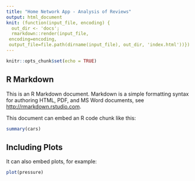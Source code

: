 ```yaml
---
title: "Home Network App - Analysis of Reviews"
output: html_document
knit: (function(input_file, encoding) {
  out_dir <- 'docs';
  rmarkdown::render(input_file,
 encoding=encoding,
 output_file=file.path(dirname(input_file), out_dir, 'index.html'))})
---
```


```r
knitr::opts_chunk$set(echo = TRUE)
```

## R Markdown

This is an R Markdown document. Markdown is a simple formatting syntax for authoring HTML, PDF, and MS Word documents, see <http://rmarkdown.rstudio.com>.

This document can embed an R code chunk like this:

```r
summary(cars)
```

## Including Plots

It can also embed plots, for example:

```r
plot(pressure)
```
